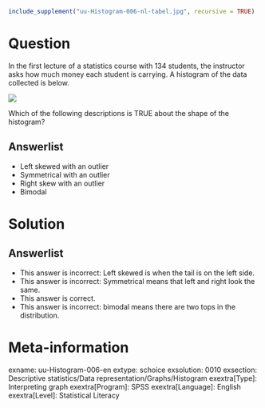 ```r
include_supplement("uu-Histogram-006-nl-tabel.jpg", recursive = TRUE)
```

Question
========
In the first lecture of a statistics course with 134 students, the instructor asks how much money each student is carrying. A histogram of the data collected is below.

![](uu-Histogram-006-nl-tabel.jpg)
  
Which of the following descriptions is TRUE about the shape of the histogram?

Answerlist
----------
* Left skewed with an outlier
* Symmetrical with an outlier
* Right skew with an outlier
* Bimodal


Solution
========


Answerlist
----------
* This answer is incorrect: Left skewed is when the tail is on the left side.
* This answer is incorrect: Symmetrical means that left and right look the same.
* This answer is correct.
* This answer is incorrect: bimodal means there are two tops in the distribution.

Meta-information
================
exname: uu-Histogram-006-en
extype: schoice
exsolution: 0010
exsection: Descriptive statistics/Data representation/Graphs/Histogram
exextra[Type]: Interpreting graph
exextra[Program]: SPSS
exextra[Language]: English
exextra[Level]: Statistical Literacy
